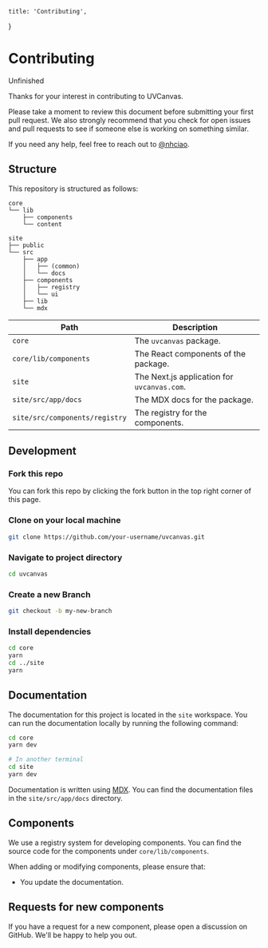     title: 'Contributing',
}

# Contributing

<Note>
  Unfinished
</Note>

Thanks for your interest in contributing to UVCanvas.

Please take a moment to review this document before submitting your first pull request. We also strongly recommend that you check for open issues and pull requests to see if someone else is working on something similar.

If you need any help, feel free to reach out to [@nhciao](https://twitter.com/nhciao).

[//]: # (## About this repository)

[//]: # ()
[//]: # (This repository is a monorepo.)

[//]: # ()
[//]: # (- We use [pnpm]&#40;https://pnpm.io&#41; and [`workspaces`]&#40;https://pnpm.io/workspaces&#41; for development.)

[//]: # (- We use [Turborepo]&#40;https://turbo.build/repo&#41; as our build system.)

[//]: # (- We use [changesets]&#40;https://github.com/changesets/changesets&#41; for managing releases.)

## Structure

This repository is structured as follows:

```
core
└── lib
    ├── components
    └── content

site
├── public
└── src
    ├── app
    │   ├── (common)
    │   └── docs
    ├── components
    │   ├── registry
    │   └── ui
    ├── lib
    └── mdx
```

| Path                           | Description                                 |
|--------------------------------|---------------------------------------------|
| `core`                         | The `uvcanvas` package.                     |
| `core/lib/components`          | The React components of the package.        |
| `site`                         | The Next.js application for `uvcanvas.com`. |
| `site/src/app/docs`            | The MDX docs for the package.               |
| `site/src/components/registry` | The registry for the components.            |

## Development

### Fork this repo

You can fork this repo by clicking the fork button in the top right corner of this page.

### Clone on your local machine

```bash
git clone https://github.com/your-username/uvcanvas.git
```

### Navigate to project directory

```bash
cd uvcanvas
```

### Create a new Branch

```bash
git checkout -b my-new-branch
```

### Install dependencies

```bash
cd core
yarn
cd ../site
yarn
```

## Documentation

The documentation for this project is located in the `site` workspace. You can run the documentation locally by running the following command:

```bash
cd core
yarn dev

# In another terminal
cd site
yarn dev
```

Documentation is written using [MDX](https://mdxjs.com). You can find the documentation files in the `site/src/app/docs` directory.

## Components

We use a registry system for developing components. You can find the source code for the components under `core/lib/components`.

When adding or modifying components, please ensure that:

- You update the documentation.

[//]: # (## Commit Convention)

[//]: # ()
[//]: # (Before you create a Pull Request, please check whether your commits comply with)

[//]: # (the commit conventions used in this repository.)

[//]: # ()
[//]: # (When you create a commit we kindly ask you to follow the convention)

[//]: # (`category&#40;scope or module&#41;: message` in your commit message while using one of)

[//]: # (the following categories:)

[//]: # ()
[//]: # (- `feat / feature`: all changes that introduce completely new code or new)

[//]: # (features)

[//]: # (- `fix`: changes that fix a bug &#40;ideally you will additionally reference an)

[//]: # (issue if present&#41;)

[//]: # (- `refactor`: any code related change that is not a fix nor a feature)

[//]: # (- `docs`: changing existing or creating new documentation &#40;i.e. README, docs for)

[//]: # (usage of a lib or cli usage&#41;)

[//]: # (- `build`: all changes regarding the build of the software, changes to)

[//]: # (dependencies or the addition of new dependencies)

[//]: # (- `test`: all changes regarding tests &#40;adding new tests or changing existing)

[//]: # (ones&#41;)

[//]: # (- `ci`: all changes regarding the configuration of continuous integration &#40;i.e.)

[//]: # (github actions, ci system&#41;)

[//]: # (- `chore`: all changes to the repository that do not fit into any of the above)

[//]: # (categories)

[//]: # ()
[//]: # (e.g. `feat&#40;components&#41;: add new prop to the avatar component`)

[//]: # ()
[//]: # (If you are interested in the detailed specification you can visit)

[//]: # (https://www.conventionalcommits.org/ or check out the)

[//]: # ([Angular Commit Message Guidelines]&#40;https://github.com/angular/angular/blob/22b96b9/CONTRIBUTING.md#-commit-message-guidelines&#41;.)

## Requests for new components

If you have a request for a new component, please open a discussion on GitHub. We'll be happy to help you out.

